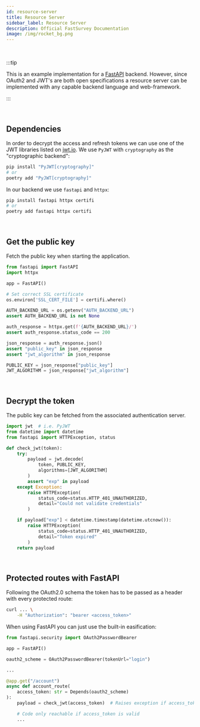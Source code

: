 ```yaml
---
id: resource-server
title: Resource Server
sidebar_label: Resource Server
description: Official FastSurvey Documentation
image: /img/rocket_bg.png
---
```


<br />

:::tip

This is an example implementation for a
[FastAPI](https://fastapi.tiangolo.com/) backend. However, since OAuth2 and
JWT's are both open specifications a resource server can be implemented with
any capable backend language and web-framework.

:::

<br />

## Dependencies

In order to decrypt the access and refresh tokens we can use one of the
JWT libraries listed on [jwt.io](https://jwt.io/). We use `PyJWT` with
`cryptography` as the "cryptographic backend":

```bash
pip install "PyJWT[cryptography]"
# or
poetry add "PyJWT[cryptography]"
```

In our backend we use `fastapi` and `httpx`:

```bash
pip install fastapi httpx certifi
# or
poetry add fastapi httpx certifi
```

<br />

## Get the public key

Fetch the public key when starting the application.

```python
from fastapi import FastAPI
import httpx

app = FastAPI()

# Set correct SSL certificate
os.environ['SSL_CERT_FILE'] = certifi.where()

AUTH_BACKEND_URL = os.getenv("AUTH_BACKEND_URL")
assert AUTH_BACKEND_URL is not None

auth_response = httpx.get(f'{AUTH_BACKEND_URL}/')
assert auth_response.status_code == 200

json_response = auth_response.json()
assert "public_key" in json_response
assert "jwt_algorithm" in json_response

PUBLIC_KEY = json_response["public_key"]
JWT_ALGORITHM = json_response["jwt_algorithm"]
```

<br />

## Decrypt the token

The public key can be fetched from the associated authentication server.

```python
import jwt  # i.e. PyJWT
from datetime import datetime
from fastapi import HTTPException, status

def check_jwt(token):
    try:
        payload = jwt.decode(
            token, PUBLIC_KEY,
            algorithms=[JWT_ALGORITHM]
        )
        assert "exp" in payload
    except Exception:
        raise HTTPException(
            status_code=status.HTTP_401_UNAUTHORIZED,
            detail="Could not validate credentials"
        )

    if payload["exp"] < datetime.timestamp(datetime.utcnow()):
        raise HTTPException(
            status_code=status.HTTP_401_UNAUTHORIZED,
            detail="Token expired"
        )
    return payload
```

<br />

## Protected routes with FastAPI

Following the OAuth2.0 schema the token has to be passed as a header with
every protected route:

```bash
curl ... \
    -H "Authorization": "bearer <access_token>"
```

When using FastAPI you can just use the built-in easification:

```python
from fastapi.security import OAuth2PasswordBearer

app = FastAPI()

oauth2_scheme = OAuth2PasswordBearer(tokenUrl="login")

...

@app.get("/account")
async def account_route(
    access_token: str = Depends(oauth2_scheme)
):
    payload = check_jwt(access_token)  # Raises exception if access_token invalid

    # Code only reachable if access_token is valid
    ...
```
